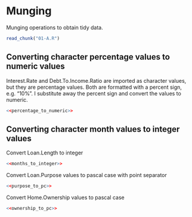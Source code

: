 Munging
=======

Munging operations to obtain tidy data.

```{r external_code, echo=FALSE}
read_chunk("01-A.R")
```

Converting character percentage values to numeric values
-----------------------------------------------------

Interest.Rate and Debt.To.Income.Ratio are imported as character values, but they are percentage values.
Both are formatted with a percent sign, e.g. "10%".
I substitute away the percent sign and convert the values to numeric.

```{r, eval=FALSE}
<<percentage_to_numeric>>
```

Converting character month values to integer values
-----------------------------------------------------

Convert Loan.Length to integer
```{r, eval=FALSE}
<<months_to_integer>>
```

Convert Loan.Purpose values to pascal case with point separator
```{r, eval=FALSE}
<<purpose_to_pc>>
```

Convert Home.Ownership values to pascal case
```{r, eval=FALSE}
<<ownership_to_pc>>
```

